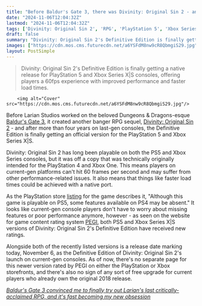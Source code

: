 ```yaml
---
title: "Before Baldur's Gate 3, there was Divinity: Original Sin 2 - and after 4 years, the Definitive Edition is finally landing on the PS5 and Xbox Series X"
date: "2024-11-06T12:04:32Z"
lastmod: "2024-11-06T12:04:32Z"
tags: ['Divinity: Original Sin 2', 'RPG', 'PlayStation 5', 'Xbox Series X|S', 'Definitive Edition', 'Larian Studios']
draft: false
summary: "Divinity: Original Sin 2's Definitive Edition is finally getting a native release for PlayStation 5 and Xbox Series X|S consoles, offering players a 60fps experience with improved performance and faster load times."
images: ["https://cdn.mos.cms.futurecdn.net/a6YSFdM8nw9cR8QbmgiS29.jpg"]
layout: PostSimple
---
```

> Divinity: Original Sin 2's Definitive Edition is finally getting a native release for PlayStation 5 and Xbox Series X|S consoles, offering players a 60fps experience with improved performance and faster load times.


        <img alt="Cover" src="https://cdn.mos.cms.futurecdn.net/a6YSFdM8nw9cR8QbmgiS29.jpg"/>
        
Before Larian Studios worked on the beloved Dungeons & Dragons-esque [<u>Baldur's Gate 3</u>](https://www.gamesradar.com/baldurs-gate-3-guide/), it created another banger RPG sequel, [<u>Divinity: Original Sin 2</u>](https://www.gamesradar.com/divinity-original-sin-2/) - and after more than four years on last-gen consoles, the Definitive Edition is finally getting an official version for the PlayStation 5 and Xbox Series X|S.

Divinity: Original Sin 2 has long been playable on both the PS5 and Xbox Series consoles, but it was off a copy that was technically originally intended for the PlayStation 4 and Xbox One. This means players on current-gen platforms can't hit 60 frames per second and may suffer from other performance-related issues. It also means that things like faster load times could be achieved with a native port.

As the PlayStation store [<u>listing</u>](https://www.playstation.com/en-gb/games/divinity-original-sin-2/) for the game describes it, "Although this game is playable on PS5, some features available on PS4 may be absent." It looks like current-gen console players don't have to worry about missing features or poor performance anymore, however - as seen on the website for game content rating system [<u>PEGI</u>](https://pegi.info/search-pegi?q=Divinity), both PS5 and Xbox Series X|S versions of Divinity: Original Sin 2's Definitive Edition have received new ratings.

Alongside both of the recently listed versions is a release date marking today, November 6, as the Definitive Edition of Divinity: Original Sin 2's launch on current-gen consoles. As of now, there's no separate page for this newer version rated by PEGI on either the PlayStation or Xbox storefronts, and there's also no sign of any sort of free upgrade for current players who already own the original 2018 release.

[<u><em>Baldur's Gate 3 convinced me to finally try out Larian's last critically-acclaimed RPG, and it's fast becoming my new obsession</em></u>](https://www.gamesradar.com/baldurs-gate-3-convinced-me-to-finally-try-out-larians-last-critically-acclaimed-rpg-and-its-fast-becoming-my-new-obsession/)
        